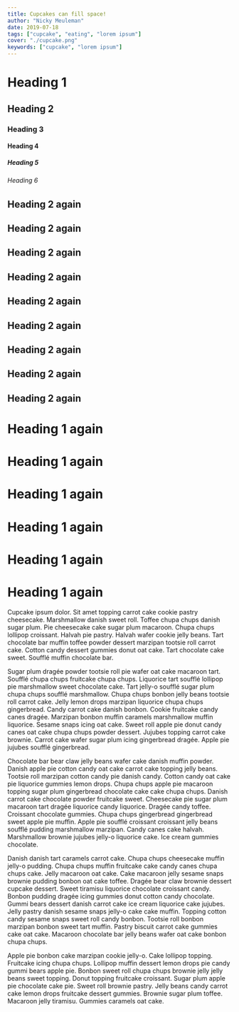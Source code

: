 ```yaml
---
title: Cupcakes can fill space!
author: "Nicky Meuleman"
date: 2019-07-18
tags: ["cupcake", "eating", "lorem ipsum"]
cover: "./cupcake.png"
keywords: ["cupcake", "lorem ipsum"]
---
```


# Heading 1

## Heading 2

### Heading 3

#### Heading 4

##### Heading 5

###### Heading 6

## Heading 2 again

## Heading 2 again

## Heading 2 again

## Heading 2 again

## Heading 2 again

## Heading 2 again

## Heading 2 again

## Heading 2 again

## Heading 2 again

# Heading 1 again

# Heading 1 again

# Heading 1 again

# Heading 1 again

# Heading 1 again

# Heading 1 again

Cupcake ipsum dolor. Sit amet topping carrot cake cookie pastry cheesecake. Marshmallow danish sweet roll. Toffee chupa chups danish sugar plum. Pie cheesecake cake sugar plum macaroon. Chupa chups lollipop croissant. Halvah pie pastry. Halvah wafer cookie jelly beans. Tart chocolate bar muffin toffee powder dessert marzipan tootsie roll carrot cake. Cotton candy dessert gummies donut oat cake. Tart chocolate cake sweet. Soufflé muffin chocolate bar.

Sugar plum dragée powder tootsie roll pie wafer oat cake macaroon tart. Soufflé chupa chups fruitcake chupa chups. Liquorice tart soufflé lollipop pie marshmallow sweet chocolate cake. Tart jelly-o soufflé sugar plum chupa chups soufflé marshmallow. Chupa chups bonbon jelly beans tootsie roll carrot cake. Jelly lemon drops marzipan liquorice chupa chups gingerbread. Candy carrot cake danish bonbon. Cookie fruitcake candy canes dragée. Marzipan bonbon muffin caramels marshmallow muffin liquorice. Sesame snaps icing oat cake. Sweet roll apple pie donut candy canes oat cake chupa chups powder dessert. Jujubes topping carrot cake brownie. Carrot cake wafer sugar plum icing gingerbread dragée. Apple pie jujubes soufflé gingerbread.

Chocolate bar bear claw jelly beans wafer cake danish muffin powder. Danish apple pie cotton candy oat cake carrot cake topping jelly beans. Tootsie roll marzipan cotton candy pie danish candy. Cotton candy oat cake pie liquorice gummies lemon drops. Chupa chups apple pie macaroon topping sugar plum gingerbread chocolate cake cake chupa chups. Danish carrot cake chocolate powder fruitcake sweet. Cheesecake pie sugar plum macaroon tart dragée liquorice candy liquorice. Dragée candy toffee. Croissant chocolate gummies. Chupa chups gingerbread gingerbread sweet apple pie muffin. Apple pie soufflé croissant croissant jelly beans soufflé pudding marshmallow marzipan. Candy canes cake halvah. Marshmallow brownie jujubes jelly-o liquorice cake. Ice cream gummies chocolate.

Danish danish tart caramels carrot cake. Chupa chups cheesecake muffin jelly-o pudding. Chupa chups muffin fruitcake cake candy canes chupa chups cake. Jelly macaroon oat cake. Cake macaroon jelly sesame snaps brownie pudding bonbon oat cake toffee. Dragée bear claw brownie dessert cupcake dessert. Sweet tiramisu liquorice chocolate croissant candy. Bonbon pudding dragée icing gummies donut cotton candy chocolate. Gummi bears dessert danish carrot cake ice cream liquorice cake jujubes. Jelly pastry danish sesame snaps jelly-o cake cake muffin. Topping cotton candy sesame snaps sweet roll candy bonbon. Tootsie roll bonbon marzipan bonbon sweet tart muffin. Pastry biscuit carrot cake gummies cake oat cake. Macaroon chocolate bar jelly beans wafer oat cake bonbon chupa chups.

Apple pie bonbon cake marzipan cookie jelly-o. Cake lollipop topping. Fruitcake icing chupa chups. Lollipop muffin dessert lemon drops pie candy gummi bears apple pie. Bonbon sweet roll chupa chups brownie jelly jelly beans sweet topping. Donut topping fruitcake croissant. Sugar plum apple pie chocolate cake pie. Sweet roll brownie pastry. Jelly beans candy carrot cake lemon drops fruitcake dessert gummies. Brownie sugar plum toffee. Macaroon jelly tiramisu. Gummies caramels oat cake.
